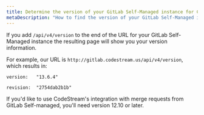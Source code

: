 ```yaml
---
title: Determine the version of your GitLab Self-Managed instance for CodeStream
metaDescription: "How to find the version of your GitLab Self-Managed instance."
---
```


If you add `/api/v4/version` to the end of the URL for your GitLab Self-Managed
instance the resulting page will show you your version information. 

For example,
our URL is `http://gitlab.codestream.us/api/v4/version`, which results in:

`version:	"13.6.4"`

`revision:  "2754dab2b1b"`

If you'd like to use CodeStream's integration with merge requests from
GitLab Self-managed, you'll need version 12.10 or later.